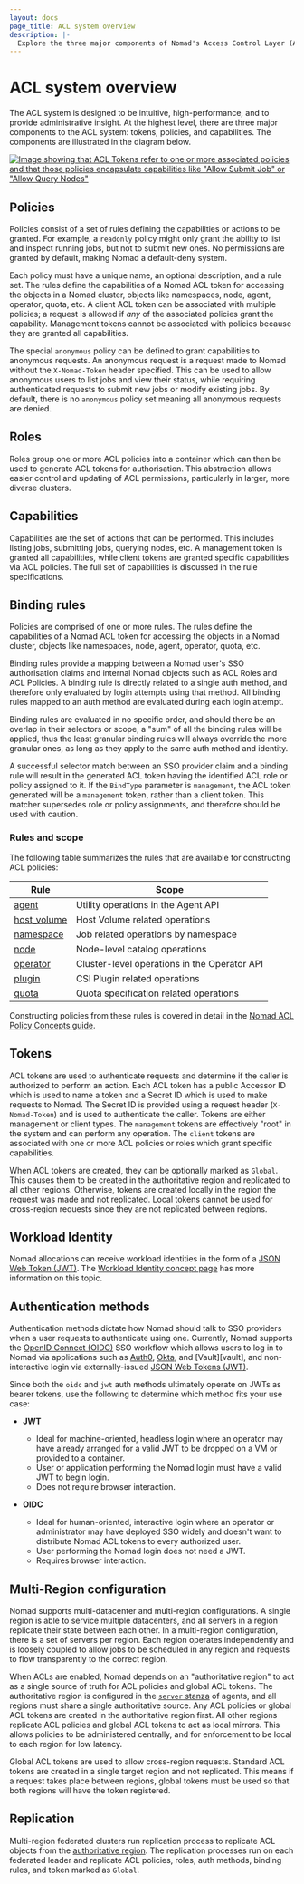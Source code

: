```yaml
---
layout: docs
page_title: ACL system overview
description: |-
  Explore the three major components of Nomad's Access Control Layer (ACL) system: capabilities, policies, and tokens.
---
```


# ACL system overview

The ACL system is designed to be intuitive, high-performance, and to provide
administrative insight. At the highest level, there are three major components to
the ACL system: tokens, policies, and capabilities. The components are
illustrated in the diagram below.

[![Image showing that ACL Tokens refer to one or more associated policies and
that those policies encapsulate capabilities like "Allow Submit Job" or "Allow
Query Nodes"][img_acl_overview]][img_acl_overview]

## Policies

Policies consist of a set of rules defining the capabilities or actions to be
granted. For example, a `readonly` policy might only grant the ability to list
and inspect running jobs, but not to submit new ones. No permissions are
granted by default, making Nomad a default-deny system.

Each policy must have a unique name, an optional description, and a rule set.
The rules define the capabilities of a Nomad ACL token for accessing the objects
in a Nomad cluster, objects like namespaces, node, agent, operator, quota, etc.
A client ACL token can be associated with multiple policies; a request is
allowed if _any_ of the associated policies grant the capability. Management
tokens cannot be associated with policies because they are granted all
capabilities.

The special `anonymous` policy can be defined to grant capabilities to anonymous
requests. An anonymous request is a request made to Nomad without the
`X-Nomad-Token` header specified. This can be used to allow anonymous users to
list jobs and view their status, while requiring authenticated requests to
submit new jobs or modify existing jobs. By default, there is no `anonymous`
policy set meaning all anonymous requests are denied.

## Roles

Roles group one or more ACL policies into a container which can then be used to
generate ACL tokens for authorisation. This abstraction allows easier control
and updating of ACL permissions, particularly in larger, more diverse clusters.

## Capabilities

Capabilities are the set of actions that can be performed. This
includes listing jobs, submitting jobs, querying nodes, etc. A management token
is granted all capabilities, while client tokens are granted specific
capabilities via ACL policies. The full set of capabilities is discussed in the
rule specifications.

## Binding rules

Policies are comprised of one or more rules. The rules define the capabilities  of a Nomad ACL token for accessing the objects in a Nomad cluster, objects    like namespaces, node, agent, operator, quota, etc.

Binding rules provide a mapping between a Nomad user's SSO authorisation claims
and internal Nomad objects such as ACL Roles and ACL Policies. A binding rule
is directly related to a single auth method, and therefore only evaluated by
login attempts using that method. All binding rules mapped to an auth method
are evaluated during each login attempt.

<Note>
  Binding rules are evaluated in no specific order, and should there be an
  overlap in their selectors or scope, a "sum" of all the binding rules will be
  applied, thus the least granular binding rules will always override the more
  granular ones, as long as they apply to the same auth method and identity.
</Note>

A successful selector match between an SSO provider claim and a binding rule
will result in the generated ACL token having the identified ACL role or policy
assigned to it. If the `BindType` parameter is `management`, the ACL token
generated will be a `management` token, rather than a client token. This
matcher supersedes role or policy assignments, and therefore should be used
with caution.

### Rules and scope

The following table summarizes the rules that are available for constructing
ACL policies:

| Rule                             | Scope                                        |
| -------------------------------- | -------------------------------------------- |
| [agent][rules_agent]             | Utility operations in the Agent API          |
| [host_volume][rules_host_volume] | Host Volume related operations               |
| [namespace][rules_namespace]     | Job related operations by namespace          |
| [node][rules_node]               | Node-level catalog operations                |
| [operator][rules_operator]       | Cluster-level operations in the Operator API |
| [plugin][rules_plugin]           | CSI Plugin related operations                |
| [quota][rules_quota]             | Quota specification related operations       |

Constructing policies from these rules is covered in detail in the
[Nomad ACL Policy Concepts guide][acl-policy-guide].

## Tokens

ACL tokens are used to authenticate requests and determine if the caller is
authorized to perform an action. Each ACL token has a
public Accessor ID which is used to name a token and a Secret ID which is used
to make requests to Nomad. The Secret ID is provided using a request header
(`X-Nomad-Token`) and is used to authenticate the caller. Tokens are either
management or client types. The `management` tokens are effectively "root" in
the system and can perform any operation. The `client` tokens are associated
with one or more ACL policies or roles which grant specific capabilities.

When ACL tokens are created, they can be optionally marked as `Global`. This
causes them to be created in the authoritative region and replicated to all
other regions. Otherwise, tokens are created locally in the region the request
was made and not replicated. Local tokens cannot be used for cross-region
requests since they are not replicated between regions.

## Workload Identity

Nomad allocations can receive workload identities in the form of a [JSON Web
Token (JWT)][jwt]. The [Workload Identity concept page][workload identity] has
more information on this topic.

## Authentication methods

Authentication methods dictate how Nomad should talk to SSO providers when a
user requests to authenticate using one. Currently, Nomad supports the [OpenID
Connect (OIDC)][oidc] SSO workflow which allows users to log in to Nomad via
applications such as [Auth0][auth0], [Okta][okta], and [Vault][vault], and
non-interactive login via externally-issued [JSON Web Tokens (JWT)][jwt].

Since both the `oidc` and `jwt` auth methods ultimately operate on JWTs as
bearer tokens, use the following to determine which method fits your use case:

- **JWT**

  - Ideal for machine-oriented, headless login where an operator may have already
    arranged for a valid JWT to be dropped on a VM or provided to a container.
  - User or application performing the Nomad login must have a valid JWT
    to begin login.
  - Does not require browser interaction.

- **OIDC**

  - Ideal for human-oriented, interactive login where an operator or administrator
    may have deployed SSO widely and doesn't want to distribute Nomad ACL tokens
    to every authorized user.
  - User performing the Nomad login does not need a JWT.
  - Requires browser interaction.

## Multi-Region configuration

Nomad supports multi-datacenter and multi-region configurations. A single region
is able to service multiple datacenters, and all servers in a region replicate
their state between each other. In a multi-region configuration, there is a set
of servers per region. Each region operates independently and is loosely coupled
to allow jobs to be scheduled in any region and requests to flow transparently
to the correct region.

When ACLs are enabled, Nomad depends on an "authoritative region" to act as a
single source of truth for ACL policies and global ACL tokens. The authoritative
region is configured in the [`server` stanza] of agents, and all regions must
share a single authoritative source. Any ACL policies or global ACL tokens are
created in the authoritative region first. All other regions replicate ACL
policies and global ACL tokens to act as local mirrors. This allows policies to
be administered centrally, and for enforcement to be local to each region for
low latency.

Global ACL tokens are used to allow cross-region requests. Standard ACL tokens
are created in a single target region and not replicated. This means if a
request takes place between regions, global tokens must be used so that both
regions will have the token registered.

## Replication

Multi-region federated clusters run replication process to replicate ACL
objects from the [authoritative region][]. The replication processes run on
each federated leader and replicate ACL policies, roles, auth methods, binding
rules, and token marked as `Global`.

[acl-policy-guide]: /nomad/docs/secure/acl/policies
[`server` stanza]: /nomad/docs/configuration/server
[img_acl_overview]: /img/secure/acl.jpg
[rules_agent]: /nomad/docs/secure/acl/policies#agent-rules
[rules_host_volume]: /nomad/docs/secure/acl/policies#host-volume-rules
[rules_namespace]: /nomad/docs/secure/acl/policies#namespace-rules
[rules_node]: /nomad/docs/secure/acl/policies#node-rules
[rules_operator]: /nomad/docs/secure/acl/policies#operator-rules
[rules_plugin]: /nomad/docs/secure/acl/policies#plugin-rules
[rules_quota]: /nomad/docs/secure/acl/policies#quota-rules
[ACL policy reference doc]: /nomad/docs/other-specifications/acl-policy
[authoritative region]: /nomad/docs/configuration/server#authoritative_region
[jwt]: https://datatracker.ietf.org/doc/html/rfc7519
[workload identity]: /nomad/docs/concepts/workload-identity
[oidc]: https://openid.net/connect/
[auth0]: https://auth0.com/
[okta]: https://www.okta.com/
